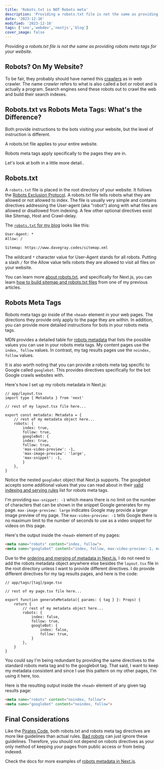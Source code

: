 ```yaml
---
title: 'Robots.txt is NOT Robots meta'
description: 'Providing a robots.txt file is not the same as providing robots meta tags for your website.'
date: '2023-12-16'
modified: '2023-12-16'
tags: ['seo','webdev','nextjs','blog']
cover_image: false
---
```


_Providing a robots.txt file is not the same as providing robots meta tags for your website._

## Robots? On My Website? 

To be fair, they probably should have named this [crawlers](https://developer.mozilla.org/en-US/docs/Glossary/Crawler) as in web crawler. The name _crawler_ refers to what is also called a bot or robot and is actually a program. Search engines send these robots out to crawl the web and build their search indexes.

## Robots.txt vs Robots Meta Tags: What's the Difference?

Both provide instructions to the bots visiting your website, but the level of instruction is different.

A robots.txt file applies to your entire website. 

Robots meta tags apply specifically to the pages they are in.

Let's look at both in a little more detail..

## Robots.txt 

A `robots.txt` file is placed in the root directory of your website. It follows the [Robots Exclusion Protocol](https://www.rfc-editor.org/rfc/rfc9309.html). A robots.txt file tells robots what they are allowed or not allowed to index. The file is usually very simple and contains directives addressing the User-agent (aka "robot") along with what files are allowed or disallowed from indexing. A few other optional directives exist like Sitemap, Host and Crawl-delay.

The [`robots.txt` for my blog](https://www.davegray.codes/robots.txt) looks like this:

```txt 
User-Agent: *
Allow: /

Sitemap: https://www.davegray.codes/sitemap.xml
```
The wildcard `*` character value for User-Agent stands for all robots. Putting a slash `/` for the Allow value tells robots they are allowed to visit all files on your website.

You can learn more [about robots.txt](https://www.robotstxt.org/robotstxt.html), and specifically for Next.js, you can learn [how to build sitemap and robots.txt files](https://www.davegray.codes/posts/nextjs-how-to-build-sitemap-robots-txt) from one of my previous articles. 

## Robots Meta Tags 

Robots meta tags go inside of the `<head>` element in your web  pages. The directions they provide only apply to the page they are within. In addition, you can provide more detailed instructions for bots in your robots meta tags. 

MDN provides a detailed table for [robots metadata](https://developer.mozilla.org/en-US/docs/Web/HTML/Element/meta/name#other_metadata_names) that lists the possible values you can use in your robots meta tags. My content pages use the `index, follow` values. In contrast, my tag results pages use the `noindex, follow` values. 

It is also worth noting that you can provide a robots meta tag specific to Google called `googlebot`. This provides directives specifically for the bot Google crawls websites with. 

Here's how I set up my robots metadata in Next.js: 

```tsx 
// app/layout.tsx
import type { Metadata } from 'next'

// rest of my layout.tsx file here...

export const metadata: Metadata = {
    // rest of my metadata object here... 
    robots: {
        index: true,
        follow: true,
        googleBot: {
        index: true,
        follow: true,
        'max-video-preview': -1,
        'max-image-preview': 'large',
        'max-snippet': -1,
        }
    },
}
```
Notice the nested `googleBot` object that Next.js supports. The googlebot accepts some additional values that you can read about in their [valid indexing and serving rules](https://developers.google.com/search/docs/crawling-indexing/robots-meta-tag) list for robots meta tags. 

I'm providing `max-snippet: -1` which means there is no limit on the number of characters that can be shown in the snippet Google generates for my page. `max-image-preview: large` indicates Google may provide a larger image preview of my page. The `max-video-preview: -1` tells Google there is no maximum limit to the number of seconds to use as a video snippet for videos on this page. 

Here's the output inside the `<head>` element of my pages: 

```html 
<meta name="robots" content="index, follow">
<meta name="googlebot" content="index, follow, max-video-preview:-1, max-image-preview:large, max-snippet:-1">
```
Due to the [ordering and merging of metadata in Next.js](https://www.davegray.codes/posts/nextjs-ordering-merging-metadata), I do not need to add the robots metadata object anywhere else besides the `layout.tsx` file in the root directory unless I want to provide different directives. I do provide different directives for my tag results pages, and here is the code: 

```tsx 
// app/tags/[tag]/page.tsx

// rest of my page.tsx file here...

export function generateMetadata({ params: { tag } }: Props) {
    return {
        // rest of my metadata object here...
        robots: {
            index: false,
            follow: true,
            googleBot: {
                index: false,
                follow: true,
            }
        },
    }
}
```
You could say I'm being redundant by providing the same directives to the standard robots meta tag and to the googlebot tag. That said, I want to keep my metadata consistent and since I use this pattern on my other pages, I'm using it here, too. 

Here is the resulting output inside the `<head>` element of any given tag results page:

```html 
<meta name="robots" content="noindex, follow">
<meta name="googlebot" content="noindex, follow">
```
## Final Considerations

Like the [Pirates Code](https://youtu.be/k9ojK9Q_ARE?si=AOl396L5YrKgVRSW&t=41), both robots.txt and robots meta tag directives are more like guidelines than actual rules. [Bad robots](https://www.robotstxt.org/faq/blockjustbad.html) can just ignore these guidelines. Therefore, you should not depend on robots directives as your only method of keeping your pages from public access or from being indexed.

Check the docs for more examples of [robots metadata in Next.js](https://nextjs.org/docs/app/api-reference/functions/generate-metadata#robots). 
